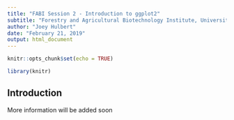 ```yaml
---
title: "FABI Session 2 - Introduction to ggplot2"
subtitle: "Forestry and Agricultural Biotechnology Institute, University of Pretoria"
author: "Joey Hulbert"
date: "February 21, 2019"
output: html_document
---
```

<script>
    $(document).ready(function() {
      $items = $('div#TOC li');
      $items.each(function(idx) {
        num_ul = $(this).parentsUntil('#TOC').length;
        $(this).css({'text-indent': num_ul * 10, 'padding-left': 0});
      });
    });
</script>

```r
knitr::opts_chunk$set(echo = TRUE)
```

```r
library(knitr)
```

## Introduction

More information will be added soon